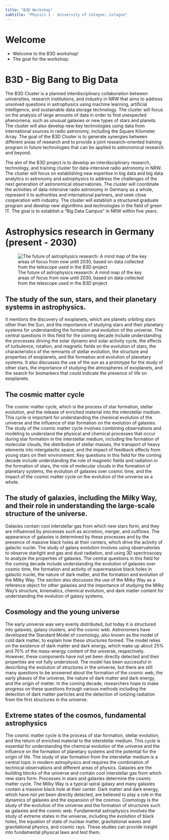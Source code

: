 ```yaml
---
title: "B3D Workshop"
subtitle: "Physics 1 - University of Cologne, Cologne"
---
```


# Welcome

-   Welcome to the B3D workshop!
-   The goal for the workshop:

# B3D - Big Bang to Big Data

The B3D Cluster is a planned interdisciplinary collaboration between universities, research institutions, and industry in NRW that aims to address unsolved questions in astrophysics using machine learning, artificial intelligence, and sustainable data storage technology. The cluster will focus on the analysis of large amounts of data in order to find unexpected phenomena, such as unusual galaxies or new types of stars and planets. The cluster will also develop new key technologies using data from international sources in radio astronomy, including the Square Kilometer Array. The goal of the B3D Cluster is to generate synergies between different areas of research and to provide a joint research-oriented training program in future technologies that can be applied to astronomical research and beyond.

The aim of the B3D project is to develop an interdisciplinary research, technology, and training cluster for data-intensive radio astronomy in NRW. The cluster will focus on establishing new expertise in big data and big data analytics in astronomy and astrophysics to address the challenges of the next generation of astronomical observatories. The cluster will coordinate the activities of data-intensive radio astronomy in Germany as a whole, represent it to authorities and international partners, and seek close cooperation with industry. The cluster will establish a structured graduate program and develop new algorithms and technologies in the field of green IT. The goal is to establish a "Big Data Campus" in NRW within five years.

# Astrophysics research in Germany (present - 2030)

![The future of astrophysics research: A mind map of the key areas of focus from now until 2030, based on data collected from the telescope used in the B3D project](images/Astro.png)

## The study of the sun, stars, and their planetary systems in astrophysics. 

It mentions the discovery of exoplanets, which are planets orbiting stars other than the Sun, and the importance of studying stars and their planetary systems for understanding the formation and evolution of the universe. The central questions in this field for the coming decade include understanding the processes driving the solar dynamo and solar activity cycle, the effects of turbulence, rotation, and magnetic fields on the evolution of stars, the characteristics of the remnants of stellar evolution, the structure and properties of exoplanets, and the formation and evolution of planetary systems. It also discusses the use of the sun as a prototype for the study of other stars, the importance of studying the atmospheres of exoplanets, and the search for biomarkers that could indicate the presence of life on exoplanets.

##  The cosmic matter cycle

The cosmic matter cycle, which is the process of star formation, stellar evolution, and the release of enriched material into the interstellar medium. This cycle is important for understanding the chemical evolution of the universe and the influence of star formation on the evolution of galaxies. The study of the cosmic matter cycle involves combining observations and modeling to understand the physical and chemical processes that occur during star formation in the interstellar medium, including the formation of molecular clouds, the distribution of stellar masses, the transport of heavy elements into intergalactic space, and the impact of feedback effects from young stars on their environment. Key questions in this field for the coming decade include understanding the role of magnetic fields and radiation in the formation of stars, the role of molecular clouds in the formation of planetary systems, the evolution of galaxies over cosmic time, and the impact of the cosmic matter cycle on the evolution of the universe as a whole.

## The study of galaxies, including the Milky Way, and their role in understanding the large-scale structure of the universe. 

Galaxies contain cool interstellar gas from which new stars form, and they are influenced by processes such as accretion, merger, and outflows. The appearance of galaxies is determined by these processes and by the presence of massive black holes at their centers, which drive the activity of galactic nuclei. The study of galaxy evolution involves using observatories to observe starlight and gas and dust radiation, and using 3D spectroscopy to analyze the properties of galaxies. The central questions in this field for the coming decade include understanding the evolution of galaxies over cosmic time, the formation and activity of supermassive black holes in galactic nuclei, the nature of dark matter, and the formation and evolution of the Milky Way. The section also discusses the use of the Milky Way as a reference object for other galaxies and the importance of studying the Milky Way's structure, kinematics, chemical evolution, and dark matter content for understanding the evolution of galaxy systems.

## Cosmology and the young universe

The early universe was very evenly distributed, but today it is structured into galaxies, galaxy clusters, and the cosmic web. Astronomers have developed the Standard Model of cosmology, also known as the model of cold dark matter, to explain how these structures formed. The model relies on the existence of dark matter and dark energy, which make up about 25% and 70% of the mass-energy content of the universe, respectively. However, these components have not yet been directly detected and their properties are not fully understood. The model has been successful in describing the evolution of structures in the universe, but there are still many questions to be answered about the formation of the cosmic web, the early phases of the universe, the nature of dark matter and dark energy, and the origin of matter. In the coming decade, researchers hope to make progress on these questions through various methods including the detection of dark matter particles and the detection of ionizing radiation from the first structures in the universe.

## Extreme states of the cosmos, fundamental astrophysics

The cosmic matter cycle is the process of star formation, stellar evolution, and the return of enriched material to the interstellar medium. This cycle is essential for understanding the chemical evolution of the universe and the influence on the formation of planetary systems and the potential for the origin of life. The study of star formation from the interstellar medium is a central topic in modern astrophysics and requires the combination of technical observations and different areas of physics. Galaxies are the building blocks of the universe and contain cool interstellar gas from which new stars form. Processes in stars and galaxies determine the cosmic matter cycle. The Milky Way is a typical spiral galaxy and many galaxies contain a massive black hole at their center. Dark matter and dark energy, which have not yet been directly detected, are believed to play a role in the dynamics of galaxies and the expansion of the cosmos. Cosmology is the study of the evolution of the universe and the formation of structures such as galaxies and the cosmic web. Fundamental astrophysics involves the study of extreme states in the universe, including the evolution of black holes, the equation of state of nuclear matter, gravitational waves and gravitational physics, and cosmic rays. These studies can provide insight into fundamental physical laws and test them.
